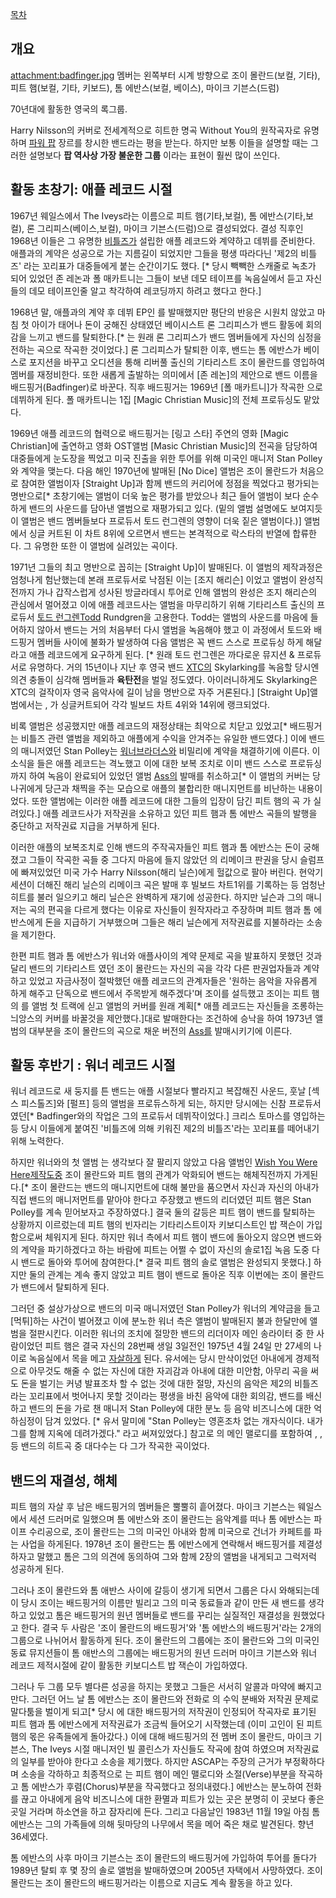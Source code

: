 [[목차]]
== 개요 ==
attachment:badfinger.jpg
멤버는 왼쪽부터 시계 방향으로 조이 몰란드(보컬, 기타), 피트 햄(보컬, 기타, 키보드), 톰 에반스(보컬, 베이스), 마이크 기븐스(드럼)

70년대에 활동한 영국의 록그룹.

Harry Nilsson의 커버로 전세계적으로 히트한 명곡 Without You의 원작곡자로 유명하며 [[파워 팝]] 장르를 창시한 밴드라는 평을 받는다.
하지만 보통 이들을 설명할 때는 그러한 설명보다 '''팝 역사상 가장 불운한 그룹''' 이라는 표현이 훨씬 많이 쓰인다. 

== 활동 초창기: 애플 레코드 시절 ==
1967년 웨일스에서 The Iveys라는 이름으로 피트 햄(기타,보컬), 톰 에반스(기타,보컬), 론 그리피스(베이스,보컬), 마이크 기븐스(드럼)으로 결성되었다. 결성 직후인 1968년 이들은 그 유명한 [[비틀즈]]가 설립한 애플 레코드와 계약하고 데뷔를 준비한다. 애플과의 계약은 성공으로 가는 지름길이 되었지만 그들을 평생 따라다닌 '제2의 비틀즈' 라는 꼬리표가 대중들에게 붙는 순간이기도 했다. [* 당시 빽빽한 스캐줄로 녹초가 되어 있었던 존 레논과 폴 매카트니는 그들이 보낸 데모 테이프를 녹음실에서 듣고 자신들의 데모 테이프인줄 알고 착각하여 레코딩까지 하려고 했다고 한다.] 

1968년 말, 애플과의 계약 후 데뷔 EP인 <Maybe Tomorrow>를 발매했지만 평단의 반응은 시원치 않았고 마침 첫 아이가 태어나 돈이 궁해진 상태였던 베이시스트 론 그리피스가 밴드 활동에 회의감을 느끼고 밴드를 탈퇴한다.[* <Carry on Til Tomorrow>는 원래 론 그리피스가 밴드 멤버들에게 자신의 심정을 전하는 곡으로 작곡한 것이었다.] 론 그리피스가 탈퇴한 이후, 밴드는 톰 에반스가 베이스로 포지션을 바꾸고 오디션을 통해 리버풀 출신의 기타리스트 조이 몰란드를 영입하여 멤버를 재정비한다. 또한 새롭게 출발하는 의미에서 [존 레논]의 제안으로 밴드 이름을 배드핑거(Badfinger)로 바꾼다. 직후 배드핑거는 1969년 [폴 매카트니]가 작곡한 <Come and Get it>으로 데뷔하게 된다. 폴 매카트니는 1집 [Magic Christian Music]의 전체 프로듀싱도 맡았다.

1969년 애플 레코드의 협력으로 배드핑거는 [링고 스타] 주연의 영화 [Magic Christian]에 출연하고 영화 OST앨범 [Masic Christian Music]의 전곡을 담당하여 대중들에게 눈도장을 찍었고 미국 진출을 위한 투어를 위해 미국인 매니저 Stan Polley와 계약을 맺는다. 
다음 해인 1970년에 발매된 [No Dice] 앨범은 조이 몰란드가 처음으로 참여한 앨범이자 [Straight Up]과 함께 밴드의 커리어에 정점을 찍었다고 평가되는 명반으로[* 초창기에는 <Straight Up> 앨범이 더욱 높은 평가를 받았으나 최근 들어 <No Dice> 앨범이 보다 순수하게 밴드의 사운드를 담아낸 앨범으로 재평가되고 있다. (밑의 앨범 설명에도 보여지듯이 <Straight Up> 앨범은 밴드 멤버들보다 프로듀서 토드 런그렌의 영향이 더욱 짙은 앨범이다.)] 앨범에서 싱글 커트된 <No Matter What>이 차트 8위에 오르면서 밴드는 본격적으로 락스타의 반열에 합류한다. 그 유명한 <Without You>또한 이 앨범에 실려있는 곡이다.  

1971년 그들의 최고 명반으로 꼽히는 [Straight Up]이 발매된다. 이 앨범의 제작과정은 엄청나게 험난했는데 본래 프로듀서로 낙점된 이는 [조지 해리슨] 이었고 앨범이 완성직전까지 가나 갑작스럽게 성사된 방글라데시 투어로 인해 앨범의 완성은 조지 해리슨의 관심에서 멀어졌고 이에 애플 레코드사는 앨범을 마무리하기 위해 기타리스트 출신의 프로듀서 [[토드 런그렌]]Todd Rundgren을 고용한다. Todd는 앨범의 사운드를 마음에 들어하지 않아서 밴드는 거의 처음부터 다시 앨범을 녹음해야 했고 이 과정에서 토드와 배드핑거 멤버들 사이에 불화가 발생하여 다음 앨범은 꼭 밴드 스스로 프로듀싱 하게 해달라고 애플 레코드에게 요구하게 된다. [* 원래 토드 런그렌은 까다로운 뮤지션 & 프로듀서로 유명하다. 거의 15년이나 지난 후 영국 밴드 [[XTC]]의 Skylarking를 녹음할 당시엔 의견 충돌이 심각해 멤버들과 '''육탄전'''을 벌일 정도였다. 아이러니하게도 Skylarking은 XTC의 걸작이자 영국 음악사에 길이 남을 명반으로 자주 거론된다.] [Straight Up]앨범에서는 <Day After Day>, <Baby Blue>가 싱글커트되어 각각 빌보드 차트 4위와 14위에 랭크되었다.

비록 앨범은 성공했지만 애플 레코드의 재정상태는 최악으로 치닫고 있었고[* 배드핑거는 비틀즈 관련 앨범을 제외하고 애플에게 수익을 안겨주는 유일한 밴드였다.] 이에 밴드의 매니저였던 Stan Polley는 [[워너브라더스]]와 비밀리에 계약을 채결하기에 이른다. 이 소식을 들은 애플 레코드는 격노했고 이에 대한 보복 조치로 이미 밴드 스스로 프로듀싱까지 하여 녹음이 완료되어 있었던 앨범 [[Ass]]의 발매를 취소하고[* 이 앨범의 커버는 당나귀에게 당근과 채찍을 주는 모습으로 애플의 불합리한 매니지먼트를 비난하는 내용이었다. 또한 앨범에는 이러한 애플 레코드에 대한 그들의 입장이 담긴 피트 햄의 곡 <Apple of My Eyes>가 실려있다.] 애플 레코드사가 저작권을 소유하고 있던 피트 햄과 톰 에반스 곡들의 발행을 중단하고 저작권료 지급을 거부하게 된다.

이러한 애플의 보복조치로 인해 밴드의 주작곡자들인 피트 햄과 톰 에반스는 돈이 궁해졌고 그들이 작곡한 곡들 중 그다지 마음에 들지 않았던 <Without You>의 리메이크 판권을 당시 슬럼프에 빠져있었던 미국 가수 Harry Nilsson(해리 닐슨)에게 헐값으로 팔아 버린다. 현악기 세션이 더해진 해리 닐슨의 리메이크 곡은 발매 후 빌보드 차트1위를 기록하는 등 엄청난 히트를 불러 일으키고 해리 닐슨은 완벽하게 재기에 성공한다. 하지만 닐슨과 그의 매니저는 곡의 편곡을 다르게 했다는 이유로 자신들이 원작자라고 주장하며 피트 햄과 톰 에반스에게 돈을 지급하기 거부했으며 그들은 해리 닐슨에게 저작권료를 지불하라는 소송을 제기한다. 

한편 피트 햄과 톰 에반스가 워너와 애플사이의 계약 문제로 곡을 발표하지 못했던 것과 달리 밴드의 기타리스트 였던 조이 몰란드는 자신의 곡을 각각 다른 판권업자들과 계약하고 있었고 자금사정이 절박했던 애플 레코드의 관계자들은 '원하는 음악을 자유롭게 하게 해주고 단독으로 밴드에서 주목받게 해주겠다'며 조이를 설득했고 조이는 피트 햄의 <Apple of My Eyes>를 앨범 첫 트랙에 싣고 앨범의 커버를 원래 계획[* 애플 레코드는 자신들을 조롱하는 늬앙스의 커버를 바꿀것을 제안했다.]대로 발매한다는 조건하에 승낙을 하여 1973년 앨범의 대부분을 조이 몰란드의 곡으로 채운 버전의 [[Ass]]를 발매시키기에 이른다. 

== 활동 후반기 : 워너 레코드 시절 ==
워너 레코드로 새 둥지를 튼 밴드는 애플 시절보다 빨라지고 복잡해진 사운드, 훗날 [섹스 피스톨즈]와 [펄프] 등의 앨범을 프로듀스하게 되는, 하지만 당시에는 신참 프로듀서였던[* Badfinger와의 작업은 그의 프로듀서 데뷔작이었다.] 크리스 토마스를 영입하는 등 당시 이들에게 붙여진 '비틀즈에 의해 키워진 제2의 비틀즈'라는 꼬리표를 떼어내기 위해 노력한다. 

하지만 워너와의 첫 앨범 <Badfinger>는 생각보다 잘 팔리지 않았고 다음 앨범인 [[Wish You Were Here]]제작도중 조이 몰란드와 피트 햄의 관계가 악화되어 밴드는 해체직전까지 가게된다.[* 조이 몰란드는 밴드의 매니지먼트에 대해 불만을 품으면서 자신과 자신의 아내가 직접 밴드의 매니저먼트를 맡아야 한다고 주장했고 밴드의 리더였던 피트 햄은 Stan Polley를 계속 믿어보자고 주장하였다.] 결국 둘의 갈등은 피트 햄이 밴드를 탈퇴하는 상황까지 이르렀는데 피트 햄의 빈자리는 기타리스트이자 키보디스트인 밥 잭슨이 가입함으로써 체워지게 된다. 하지만 워너 측에서 피트 햄이 밴드에 돌아오지 않으면 밴드와의 계약을 파기하겠다고 하는 바람에 피트는 어쩔 수 없이 자신의 솔로1집 녹음 도중 다시 밴드로 돌아와 투어에 참여한다.[* 결국 피트 햄의 솔로 앨범은 완성되지 못했다.] 하지만 둘의 관계는 계속 좋지 않았고 피트 햄이 밴드로 돌아온 직후 이번에는 조이 몰란드가 밴드에서 탈퇴하게 된다. 

그러던 중 설상가상으로 밴드의 미국 매니저였던 Stan Polley가 워너의 계약금을 들고 [먹튀]하는 사건이 벌어졌고 이에 분노한 워너 측은 <Wish You Were Here>앨범이 발매된지 불과 한달만에 앨범을 절판시킨다. 이러한 워너의 조치에 절망한 밴드의 리더이자 메인 송라이터 중 한 사람이었던 피트 햄은 결국 자신의 28번째 생일 3일전인 1975년 4월 24일 만 27세의 나이로 녹음실에서 목을 메고 [[자살]]하게 된다. 유서에는 당시 만삭이었던 아내에게 경제적으로 아무것도 해줄 수 없는 자신에 대한 자괴감과 아내에 대한 미안함, 아무리 곡을 써도 돈을 벌기는 커녕 발표조차 할 수 없는 것에 대한 절망, 자신의 음악은 제2의 비틀즈라는 꼬리표에서 벗어나지 못할 것이라는 평생을 바친 음악에 대한 회의감, 밴드를 배신하고 밴드의 돈을 가로 챈 매니저 Stan Polley에 대한 분노 등 음악 비즈니스에 대한 억하심정이 담겨 있었다. [* 유서 말미에 "Stan Polley는 영혼조차 없는 개자식이다. 내가 그를 함께 지옥에 데려가겠다." 라고 써져있었다.] 참고로 <Without You>의 메인 맬로디를 포함하여 <No Matter What>, <Day After Day>, <Baby Blue>등 밴드의 히트곡 중 대다수는 다 그가 작곡한 곡이었다.

== 밴드의 재결성, 해체 ==
피트 햄의 자살 후 남은 배드핑거의 멤버들은 뿔뿔히 흩어졌다. 마이크 기븐스는 웨일스에서 세션 드러머로 일했으며 톰 에반스와 조이 몰란드는 음악계를 떠나 톰 에반스는 파이프 수리공으로, 조이 몰란드는 그의 미국인 아내와 함께 미국으로 건너가 카페트를 파는 사업을 하게된다. 1978년 조이 몰란드는 톰 에반스에게 연락해서 배드핑거를 제결성하자고 말했고 톰은 그의 의견에 동의하여 그와 함께 2장의 앨범을 내게되고 그럭저럭 성공하게 된다. 

그러나 조이 몰란드와 톰 애반스 사이에 갈등이 생기게 되면서 그룹은 다시 와해되는데 이 당시 조이는 배드핑거의 이름만 빌리고 그의 미국 동료들과 같이 만든 새 밴드를 생각하고 있었고 톰은 배드핑거의 원년 멤버들로 밴드를 꾸리는 실질적인 재결성을 원했었다고 한다. 결국 두 사람은 '조이 몰란드의 배드핑거'와 '톰 에반스의 배드핑거'라는 2개의 그룹으로 나뉘어서 활동하게 된다. 조이 몰란드의 그룹에는 조이 몰란드와 그의 미국인 동료 뮤지션들이 톰 애반스의 그룹에는 배드핑거의 원년 드러머 마이크 기븐스와 워너 레코드 제적시절에 같이 활동한 키보디스트 밥 잭슨이 가입하였다.

그러나 두 그룹 모두 별다른 성공을 하지는 못했고 그들은 서서히 알콜과 마약에 빠지고 만다. 그러던 어느 날 톰 에반스는 조이 몰란드와 전화로 <Without You>의 수익 분배와 저작권 문제로 말다툼을 벌이게 되고[* 당시 <Without You>에 대한 배드핑거의 저작권이 인정되어 작곡자로 표기된  피트 햄과 톰 에반스에게 저작권료가 조금씩 들어오기 시작했는데 (이미 고인이 된 피트 햄의 몫은 유족들에게 돌아갔다.) 이에 대해 배드핑거의 전 멤버 조이 몰란드, 마이크 기븐스, The Iveys 시절 매니저인 빌 콜린스가 자신들도 작곡에 참여 하였으며 저작권료의 일부를 받아야 한다고 소송을 제기했다. 하지만 ASCAP는 주장의 근거가 부정확하다며 소송을 각하하고 최종적으로 <Without You>는 피트 햄이 메인 맬로디와 소절(Verse)부분을 작곡하고 톰 에반스가 후렴(Chorus)부분을 작곡했다고 정의내렸다.] 에반스는 분노하여 전화를 끊고 아내에게 음악 비즈니스에 대한 환멸과 피트가 있는 곳은 분명히 이 곳보다 좋은 곳일 거라며 하소연을 하고 잠자리에 든다. 그리고 다음날인 1983년 11월 19일 아침 톰 에반스는 그의 가족들에 의해 뒷마당의 나무에서 목을 메어 죽은 채로 발견된다. 향년 36세였다.

톰 에반스의 사후 마이크 기븐스는 조이 몰란드의 배드핑거에 가입하여 투어를 돌다가 1989년 탈퇴 후 몇 장의 솔로 앨범을 발매하였으며 2005년 자택에서 사망하였다. 조이 몰란드는 조이 몰란드의 배드핑거라는 이름으로 지금도 계속 활동을 하고 있다.

